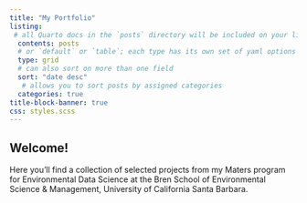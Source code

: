```yaml
---
title: "My Portfolio"
listing: 
 # all Quarto docs in the `posts` directory will be included on your listing page
  contents: posts
  # or `default` or `table`; each type has its own set of yaml options to include
  type: grid 
  # can also sort on more than one field
  sort: "date desc"
   # allows you to sort posts by assigned categories  
  categories: true
title-block-banner: true
css: styles.scss
---
```


## Welcome!

Here you'll find a collection of selected projects from my Maters program for Environmental Data Science at the Bren School of Environmental Science & Management, University of California Santa Barbara.
